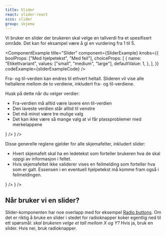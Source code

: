 ```yaml
---
title: Slider
react: slider-react
scss: slider
group: skjema
---
```



<Ingress>
    Vi bruker en slider der brukeren skal velge en tallverdi fra et spesifisert område. Det kan for eksampel være å gi
    en vurdering fra 1 til 5.
</Ingress>

<ComponentExample
    title="Slider"
    component={SliderExample}
    knobs={{
        boolProps: ["Med hjelpetekst", "Med feil"],
        choiceProps: [
            {
                name: "Etikettvariant",
                values: ["small", "medium", "large"],
                defaultValue: 1,
            },
        ],
    }}
    codeExample={sliderExampleCode}
/>

Fra- og til-verdien kan endres til ethvert heltall. Slideren vil vise alle heltallene mellom de to verdiene, inkludert fra- og til-verdiene.

Husk på dette når du velger verdier:

-   Fra-verdien må alltid være lavere enn til-verdien
-   Den laveste verdien står alltid til venstre
-   Det må minst være tre mulige valg
-   Det kan ikke være så mange valg at vi får plassproblemer med merkelappene

<Grid className="jkl-spacing-l--bottom">
    <DoDontExample
        type="dont"
        description="For høyt antall valg"
        content={
            <Slider
                name="verdierfeil"
                label="Hvor fornøyd er du med løsningen?"
                from={1}
                to={28}
                helpLabel="1 betyr veldig misførnøyd, 28 betyr veldig fornøyd"
            />
        }
    />
    <DoDontExample
        type="dont"
        description="For lavt antall valg"
        content={
            <Slider
                name="verdierfeil"
                label="Hvor fornøyd er du med løsningen?"
                from={1}
                to={2}
                helpLabel="1 betyr veldig misførnøyd, 2 betyr veldig fornøyd"
            />
        }
    />
</Grid>

Disse generelle reglene gjelder for alle skjemafelter, inkludert slider:

-   Hvert skjemafelt skal ha en ledetekst som forteller brukeren hva de skal oppgi av informasjon i feltet.
-   Hvis skjemafeltet ikke validerer vises en feilmelding som forteller hva som er galt. Essensen i en eventuell hjelpetekst må komme fram også i feilmeldingen.

<Grid>
    <DoDontExample
        type="do"
        description="Hjelpetekst i feilmelding"
        content={
            <Slider
                name="hjelpriktig"
                label="Hvor fornøyd er du med løsningen?"
                errorLabel="Du må velge en verdi, høyere tall er mer fornøyd"
            />
        }
    />
    <DoDontExample
        type="dont"
        description="Feilmelding uten hjelp"
        content={
            <Slider name="hjelpfeil" label="Hvor fornøyd er du med løsningen?" errorLabel="Du må velge en verdi" />
        }
    />
</Grid>

## Når bruker vi en slider?

Slider-komponenten har noe overlapp med for eksempel [Radio buttons](/komponenter/radiobutton). Om det er riktig å bruke en slider i stedet for radioknapper koker egentlig ned til ett spørsmål: _skal brukeren velge et tall mellom X og Y?_ Hvis ja, bruk en slider. Hvis nei, bruk radioknapper.
